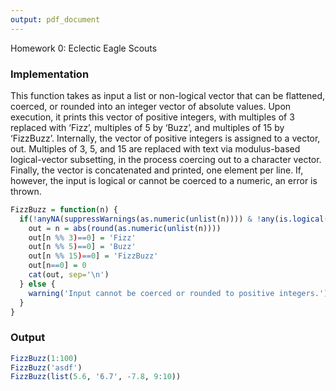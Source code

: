```yaml
---
output: pdf_document
---
```

Homework 0: Eclectic Eagle Scouts

### Implementation

This function takes as input a list or non-logical vector that can be flattened, coerced, or rounded into an integer vector of absolute values. Upon execution, it prints this vector of positive integers, with multiples of 3 replaced with 'Fizz', multiples of 5 by 'Buzz', and multiples of 15 by 'FizzBuzz'. Internally, the vector of positive integers is assigned to a vector, out. Multiples of 3, 5, and 15 are replaced with text via modulus-based logical-vector subsetting, in the process coercing out to a character vector. Finally, the vector is concatenated and printed, one element per line. If, however, the input is logical or cannot be coerced to a numeric, an error is thrown.

```r
FizzBuzz = function(n) {
  if(!anyNA(suppressWarnings(as.numeric(unlist(n)))) & !any(is.logical(n))) {
    out = n = abs(round(as.numeric(unlist(n))))
    out[n %% 3)==0] = 'Fizz'
    out[n %% 5)==0] = 'Buzz'
    out[n %% 15)==0] = 'FizzBuzz'
    out[n==0] = 0
    cat(out, sep='\n')
  } else {
    warning('Input cannot be coerced or rounded to positive integers.')
  }  
}
```



### Output

```r
FizzBuzz(1:100)
FizzBuzz('asdf')
FizzBuzz(list(5.6, '6.7', -7.8, 9:10))
```
